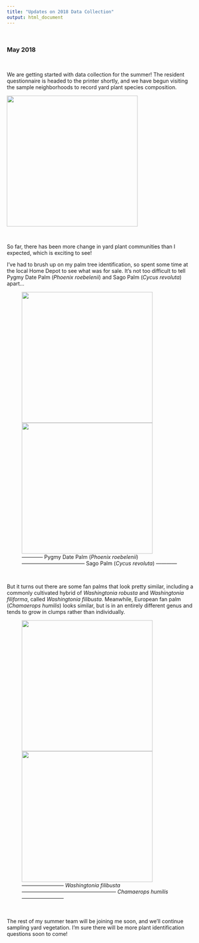 ```yaml
---
title: "Updates on 2018 Data Collection"
output: html_document
---
```


<br>

### May 2018

<br>

We are getting started with data collection for the summer! The resident questionnaire is headed to the printer shortly, and we have begun visiting the sample neighborhoods to record yard plant species composition. 

<img src="images/me_postcard.jpg" width="350px">

<br>

So far, there has been more change in yard plant communities than I expected, which is exciting to see!

I've had to brush up on my palm tree identification, so spent some time at the local Home Depot to see what was for sale. It's not too difficult to tell Pygmy Date Palm (*Phoenix roebelenii*) and Sago Palm (*Cycus revoluta*) apart...

<figure>
  <img src="images/pygmydate.jpg" width="350px"> <img src="images/sago.jpg" width="350px">
  <figcaption>------------ Pygmy Date Palm (*Phoenix roebelenii*) ------------------------------------ Sago Palm (*Cycus revoluta*) ------------</figcaption>
</figure>

<br>

But it turns out there are some fan palms that look pretty similar, including a commonly cultivated hybrid of *Washingtonia robusta* and *Washingtonia filiforma*, called *Washingtonia filibusta*. Meanwhile, European fan palm (*Chamaerops humilis*) looks similar, but is in an entirely different genus and tends to grow in clumps rather than individually.

<figure>
  <img src="images/washingtonia_hybrid.jpg" width="350px"> <img src="images/chamaerops.jpg" width="350px">
  <figcaption>------------------------ *Washingtonia filibusta* ------------------------------------------------------ *Chamaerops humilis* ------------------------</figcaption>
</figure>

<br>

The rest of my summer team will be joining me soon, and we'll continue sampling yard vegetation. I'm sure there will be more plant identification questions soon to come!

